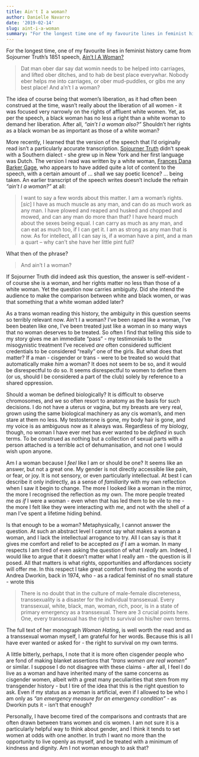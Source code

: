 ```yaml
---
title: Ain't I a woman?
author: Danielle Navarro
date: '2019-02-14'
slug: aint-i-a-woman
summary: "For the longest time one of my favourite lines in feminist history came from the famous speech by Sojourner Truth. I learned recently that my understanding of the speech was mistaken, and have been pondering what lessons I should take from that."
---
```


For the longest time, one of my favourite lines in feminist history came from Sojourner Truth's 1851 speech, [Ain't I A Woman?](https://en.wikipedia.org/wiki/Ain%27t_I_a_Woman%3F)

> Dat man ober dar say dat womin needs to be helped into carriages, and lifted ober ditches, and to hab de best place everywhar. Nobody eber helps me into carriages, or ober mud-puddles, or gibs me any best place! And a'n't I a woman?

The idea of course being that women's liberation, as it had often been construed at the time, wasn't really about the liberation of all women - it was focused very narrowly on the rights of affluent white women. Yet, as per the speech, a black woman has no less a right than a white woman to demand her liberation. After all, *"ain't I a woman also?"* Shouldn't her rights as a black woman be as important as those of a white woman?

More recently, I learned that the version of the speech that I'd originally read isn't a particularly accurate transcription. [Sojourner Truth](https://en.wikipedia.org/wiki/Sojourner_Truth) didn't speak with a Southern dialect - she grew up in New York and her first language was Dutch. The version I read was written by a white woman,  [Frances Dana Barker Gage](https://en.wikipedia.org/wiki/Frances_Dana_Barker_Gage), who appears to have added quite a lot of content to the speech, with a certain amount of ... shall we say poetic licence? ... being taken. An earlier transcript of the speech writes doesn't include the refrain *"ain't I a woman?"* at all:

> I want to say a few words about this matter. I am a woman's rights. [*sic*] I have as much muscle as any man, and can do as much work as any man. I have plowed and reaped and husked and chopped and mowed, and can any man do more than that? I have heard much about the sexes being equal. I can carry as much as any man, and can eat as much too, if I can get it. I am as strong as any man that is now. As for intellect, all I can say is, if a woman have a pint, and a man a quart – why can't she have her little pint full?

What then of the phrase?

> And ain't I a woman?

If Sojourner Truth did indeed ask this question, the answer is self-evident - of course she is a woman, and her rights matter no less than those of a white woman. Yet the question now carries ambiguity. Did she intend the audience to make the comparison between white and black women, or was that something that a white woman added later?

As a trans woman reading this history, the ambiguity in this question seems so terribly relevant now. Ain't I a woman? I've been raped like a woman, I've been beaten like one, I've been treated just like a woman in so many ways that no woman deserves to be treated. So often I find that telling this side to my story gives me an immediate "pass" - my testimonials to the misogynistic treatment I've received *are* often considered sufficient credentials to be considered "really" one of the girls. But what does that matter? If a man - cisgender or trans - were to be treated so would that automatically make *him* a woman? It does not seem to be so, and it would be disrespectful to do so. It seems disrespectful to women to define them (or us, should I be considered a part of the club) solely by reference to a shared oppression. 

Should a woman be defined biologically? It is difficult to observe chromosomes, and we so often resort to anatomy as the basis for such decisions. I do not have a uterus or vagina, but my breasts are very real, grown using the same biological machinery as any cis woman's, and men stare at them no less. My testosterone is gone, my body hair is gone, and my voice is as ambiguous now as it always was. Regardless of my biology, though, no woman I have ever met has ever wanted to be *defined* in such terms. To be construed as nothing but a collection of sexual parts with a person attached is a terrible act of dehumanisation, and not one I would wish upon anyone. 

Am I a woman because I *feel* like I am or should be one? It seems like an answer, but not a great one. My gender is not directly accessible like pain, or fear, or joy. It is not sensory, or even particularly intellectual. At best I can describe it only indirectly, as a sense of *familiarity* with my own reflection when I saw it begin to change. The more I looked like a woman in the mirror, the more I recognised the reflection as my own. The more people treated me *as if* I were a woman - even when that has led them to be vile to me - the more I felt like they were interacting with *me*, and not with the shell of a man I've spent a lifetime hiding behind. 

Is that enough to be a woman? Metaphysically, I cannot answer the question. At such an abstract level I cannot say what makes a woman a woman, and I lack the intellectual arrogance to try. All I can say is that it gives me comfort and relief to be accepted *as if* I am a woman. In many respects I am tired of even asking the question of what I *really* am. Indeed, I would like to argue that it doesn't matter what I really am - the question is ill posed. All that matters is what rights, opportunities and affordances society will offer me. In this respect I take great comfort from reading the words of Andrea Dworkin, back in 1974, who - as a radical feminist of no small stature - wrote this 

> There is no doubt that in the culture of male-female discreteness, transsexuality is a disaster for the individual transsexual. Every transsexual, white, black, man, woman, rich, poor, is in a state of primary emergency as a transsexual. There are 3 crucial points here. One, every transsexual has the right to survival on his/her own terms.

The full text of her monograph *Woman Hating*, is well worth the read and as a transsexual woman myself, I am grateful for her words. Because this is all I have ever wanted or asked for - the right to survival on my own terms. 

A little bitterly, perhaps, I note that it is more often cisgender people who are fond of making blanket assertions that *"trans women are real women"* or similar. I suppose I do not disagree with these claims - after all, I feel I do live as a woman and have inherited many of the same concerns as cisgender women, albeit with a great many peculiarities that stem from my transgender history - but I tire of the idea that this is the right question to ask. Even if my status as a woman is artificial, even if I allowed to be who I am only as *"an emergency measure for an emergency condition"* - as Dworkin puts it - isn't that enough? 

Personally, I have become tired of the comparisons and contrasts that are often drawn between trans women and cis women. I am not sure it is a particularly helpful way to think about gender, and I think it tends to set women at odds with one another. In truth I want no more than the opportunity to live openly as myself, and be treated with a minimum of kindness and dignity. Am I not woman enough to ask that? 



